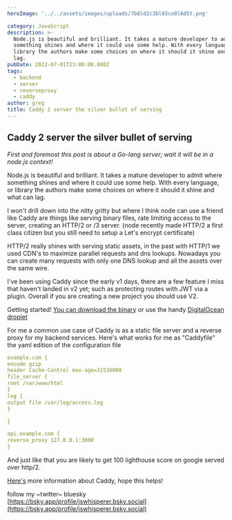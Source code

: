 ```yaml
---
heroImage: '../../assets/images/uploads/7b6ld2c3bl65co0l6d5t.png'

category: JavaScript
description: >-
  Node.js is beautiful and brilliant. It takes a mature developer to admit where
  something shines and where it could use some help. With every language, or
  library the authors make some choices on where it should it shine and what can
  lag.
pubDate: 2022-07-01T23:00:00.000Z
tags:
  - backend
  - server
  - reverseproxy
  - caddy
author: greg
title: Caddy 2 server the silver bullet of serving
---
```


## Caddy 2 server the silver bullet of serving

_First and foremost this post is about a Go-lang server; wait it will be in a node.js context!_

Node.js is beautiful and brilliant. It takes a mature developer to admit where something shines and where it could use some help. With every language, or library the authors make some choices on where it should it shine and what can lag.

I won't drill down into the nitty gritty but where I think node can use a friend like Caddy are things like serving binary files, rate limiting access to the server, creating an HTTP/2 or /3 server. (node recently made HTTP/2 a first class citizen but you still need to setup a Let's encrypt certificate)

HTTP/2 really shines with serving static assets, in the past with HTTP/1 we used CDN's to maximize parallel requests and dns lookups. Nowadays you can create many requests with only one DNS lookup and all the assets over the same wire.

I've been using Caddy since the early v1 days, there are a few feature I miss that haven't landed in v2 yet; such as protecting routes with JWT via a plugin. Overall if you are creating a new project you should use V2.

Getting started!
[You can download the binary](https://caddyserver.com/docs/download) or use the handy [DigitalOcean](https://digitalocean.com) [droplet](https://marketplace.digitalocean.com/apps/caddy)

For me a common use case of Caddy is as a static file server and a reverse proxy for my backend services. Here's what works for me as "Caddyfile" the yaml edition of the configuration file

```yaml
example.com {
encode gzip
header Cache-Control max-age=31536000
file_server {
root /var/www/html
}
log {
output file /var/log/access.log
}

}

api.example.com {
reverse_proxy 127.0.0.1:3000
}
```

And just like that you are likely to get 100 lighthouse score on google served over http/2.

[Here's](https://caddyserver.com/v2) more information about Caddy, hope this helps!

follow my ~twitter~ bluesky [https://bsky.app/profile/jswhisperer.bsky.social](https://bsky.app/profile/jswhisperer.bsky.social)
